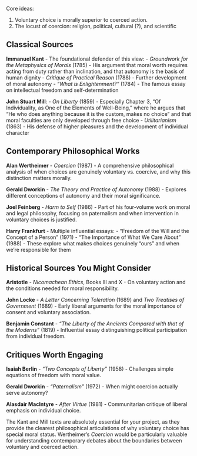 
Core ideas:

1. Voluntary choice is morally superior to coerced action.
2. The locust of coercion: religion, political, cultural (?), and scientific


## Classical Sources

**Immanuel Kant** - The foundational defender of this view:
- *Groundwork for the Metaphysics of Morals* (1785) - His argument that moral worth requires acting from duty rather than inclination, and that autonomy is the basis of human dignity
- *Critique of Practical Reason* (1788) - Further development of moral autonomy
- *"What is Enlightenment?"* (1784) - The famous essay on intellectual freedom and self-determination

**John Stuart Mill**:
- *On Liberty* (1859) - Especially Chapter 3, "Of Individuality, as One of the Elements of Well-Being," where he argues that "He who does anything because it is the custom, makes no choice" and that moral faculties are only developed through free choice
- *Utilitarianism* (1863) - His defense of higher pleasures and the development of individual character

## Contemporary Philosophical Works

**Alan Wertheimer** - *Coercion* (1987) - A comprehensive philosophical analysis of when choices are genuinely voluntary vs. coercive, and why this distinction matters morally.

**Gerald Dworkin** - *The Theory and Practice of Autonomy* (1988) - Explores different conceptions of autonomy and their moral significance.

**Joel Feinberg** - *Harm to Self* (1986) - Part of his four-volume work on moral and legal philosophy, focusing on paternalism and when intervention in voluntary choices is justified.

**Harry Frankfurt** - Multiple influential essays:
- "Freedom of the Will and the Concept of a Person" (1971)
- "The Importance of What We Care About" (1988)
- These explore what makes choices genuinely "ours" and when we're responsible for them

## Historical Sources You Might Consider

**Aristotle** - *Nicomachean Ethics*, Books III and X - On voluntary action and the conditions needed for moral responsibility.

**John Locke** - *A Letter Concerning Toleration* (1689) and *Two Treatises of Government* (1689) - Early liberal arguments for the moral importance of consent and voluntary association.

**Benjamin Constant** - *"The Liberty of the Ancients Compared with that of the Moderns"* (1819) - Influential essay distinguishing political participation from individual freedom.

## Critiques Worth Engaging

**Isaiah Berlin** - *"Two Concepts of Liberty"* (1958) - Challenges simple equations of freedom with moral value.

**Gerald Dworkin** - *"Paternalism"* (1972) - When might coercion actually serve autonomy?

**Alasdair MacIntyre** - *After Virtue* (1981) - Communitarian critique of liberal emphasis on individual choice.

The Kant and Mill texts are absolutely essential for your project, as they provide the clearest philosophical articulations of why voluntary choice has special moral status. Wertheimer's *Coercion* would be particularly valuable for understanding contemporary debates about the boundaries between voluntary and coerced action.